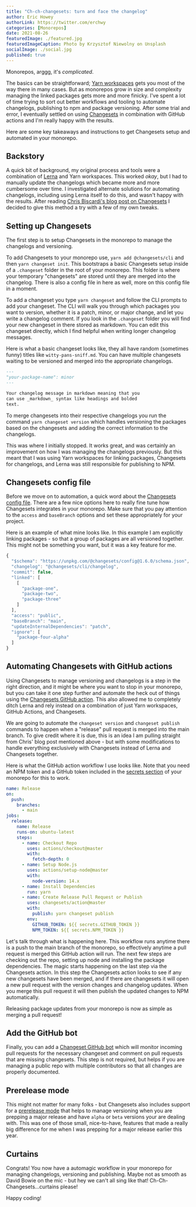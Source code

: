 ```yaml
---
title: "Ch-ch-changesets: turn and face the changelog"
author: Eric Howey
authorLink: https://twitter.com/erchwy
categories: [Monorepos]
date: 2021-08-26
featuredImage: ./featured.jpg
featuredImageCaption: Photo by Krzysztof Niewolny on Unsplash
socialImage: ./social.jpg
published: true
---
```


Monorepos, arggg, it's _complicated_.

The basics can be straightforward; [Yarn workspaces](https://classic.yarnpkg.com/en/docs/workspaces/) gets you most of the way there in many cases. But as monorepos grow in size and complexity managing the linked packages gets more and more finicky. I've spent a lot of time trying to sort out better workflows and tooling to automate changelogs, publishing to npm and package versioning. After some trial and error, I eventually settled on using [Changesets](https://github.com/atlassian/changesets) in combination with GitHub actions and I'm really happy with the results.

Here are some key takeaways and instructions to get Changesets setup and automated in your monorepo.

## Backstory

A quick bit of background, my original process and tools were a combination of [Lerna](https://github.com/lerna/lerna) and Yarn workspaces. This worked _okay_, but I had to manually update the changelogs which became more and more cumbersome over time. I investigated alternate solutions for automating changelogs, including using Lerna itself to do this, and wasn't happy with the results. After reading [Chris Biscardi's blog post on Changesets](https://www.christopherbiscardi.com/post/shipping-multipackage-repos-with-github-actions-changesets-and-lerna) I decided to give this method a try with a few of my own tweaks.

## Setting up Changesets

The first step is to setup Changesets in the monorepo to manage the changelogs and versioning.

To add Changesets to your monorepo use, `yarn add @changesets/cli` and then `yarn changeset init`. This bootstraps a basic Changesets setup inside of a `.changeset` folder in the root of your monorepo. This folder is where your temporary "changesets" are stored until they are merged into the changelog. There is also a config file in here as well, more on this config file in a moment.

To add a changeset you type `yarn changeset` and follow the CLI prompts to add your changeset. The CLI will walk you through which packages you want to version, whether it is a patch, minor, or major change, and let you write a changelog comment. If you look in the `.changeset` folder you will find your new changeset in there stored as markdown. You can edit this changeset directly, which I find helpful when writing longer changelog messages.

Here is what a basic changeset looks like, they all have random (sometimes funny) titles like `witty-pans-sniff.md`. You can have multiple changesets waiting to be versioned and merged into the appropriate changelogs.

```md
---
"your-package-name": minor
---

Your changelog message in markdown meaning that you
can use _markdown_ syntax like headings and bolded
text.
```

To merge changesets into their respective changelogs you run the command `yarn changeset version` which handles versioning the packages based on the changesets and adding the correct information to the changelogs.

This was where I initially stopped. It works great, and was certainly an improvement on how I was managing the changelogs previously. But this meant that I was using Yarn workspaces for linking packages, Changesets for changelogs, and Lerna was still responsible for publishing to NPM.

## Changesets config file

Before we move on to automation, a quick word about the [Changesets config file](https://github.com/atlassian/changesets/blob/main/docs/config-file-options.md). There are a few nice options here to really fine tune how Changesets integrates in your monorepo. Make sure that you pay attention to the `access` and `baseBranch` options and set these appropriately for your project.

Here is an example of what mine looks like. In this example I am explicitly linking packages - so that a group of packages are all versioned together. This might not be something you want, but it was a key feature for me.

```js
{
  "$schema": "https://unpkg.com/@changesets/config@1.6.0/schema.json",
  "changelog": "@changesets/cli/changelog",
  "commit": false,
  "linked": [
    [
      "package-one",
      "package-two",
      "package-three"
    ]
  ],
  "access": "public",
  "baseBranch": "main",
  "updateInternalDependencies": "patch",
  "ignore": [
    "package-four-alpha"
  ]
}
```

## Automating Changesets with GitHub actions

Using Changesets to manage versioning and changelogs is a step in the right direction, and it might be where you want to stop in your monorepo, but you can take it one step further and automate the heck out of things using the [Changesets GitHub action](https://github.com/changesets/action). This also allowed me to completely ditch Lerna and rely instead on a combination of just Yarn workspaces, GitHub Actions, and Changesets.

We are going to automate the `changeset version` and `changeset publish` commands to happen when a "release" pull request is merged into the main branch. To give credit where it is due, this is an idea I am pulling straight from Chris' blog post mentioned above - but with some modifications to handle everything exclusively with Changesets instead of Lerna and Changesets together.

Here is what the GitHub action workflow I use looks like. Note that you need an NPM token and a GitHub token included in the [secrets section](https://docs.github.com/en/actions/reference/encrypted-secrets) of your monorepo for this to work.

```yml
name: Release
on:
  push:
    branches:
      - main
jobs:
  release:
    name: Release
    runs-on: ubuntu-latest
    steps:
      - name: Checkout Repo
        uses: actions/checkout@master
        with:
          fetch-depth: 0
      - name: Setup Node.js
        uses: actions/setup-node@master
        with:
          node-version: 14.x
      - name: Install Dependencies
        run: yarn
      - name: Create Release Pull Request or Publish
        uses: changesets/action@master
        with:
          publish: yarn changeset publish
        env:
          GITHUB_TOKEN: ${{ secrets.GITHUB_TOKEN }}
          NPM_TOKEN: ${{ secrets.NPM_TOKEN }}
```

Let's talk through what is happening here. This workflow runs anytime there is a push to the main branch of the monorepo, so effectively anytime a pull request is merged this GitHub action will run. The next few steps are checking out the repo, setting up node and installing the package dependencies. The magic starts happening on the last step via the Changesets action. In this step the Changesets action looks to see if any new changesets have been merged, and if there are changesets it will open a new pull request with the version changes and changelog updates. When you merge this pull request it will then publish the updated changes to NPM automatically.

Releasing package updates from your monorepo is now as simple as merging a pull request!

## Add the GitHub bot

Finally, you can add a [Changeset GitHub bot](https://github.com/apps/changeset-bot) which will monitor incoming pull requests for the necessary changeset and comment on pull requests that are missing changesets. This step is not required, but helps if you are managing a public repo with multiple contributors so that all changes are properly documented.

## Prerelease mode

This might not matter for many folks - but Changesets also includes support for a [prerelease mode](https://github.com/atlassian/changesets/blob/main/docs/prereleases.md) that helps to manage versioning when you are prepping a major release and have `alpha` or `beta` versions your are dealing with. This was one of those small, nice-to-have, features that made a really big difference for me when I was prepping for a major release earlier this year.

## Curtains

Congrats! You now have a automagic workflow in your monorepo for managing changelogs, versioning and publishing. Maybe not as smooth as David Bowie on the mic - but hey we can't all sing like that! Ch-Ch-Changesets...curtains please!

Happy coding!
